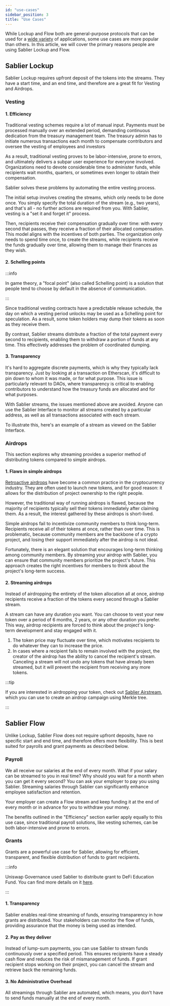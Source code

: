 ```yaml
---
id: "use-cases"
sidebar_position: 3
title: "Use Cases"
---
```



While Lockup and Flow both are general-purpose protocols that can be used for a
[wide variety](https://twitter.com/Sablier/status/1205533344886411264) of applications, some use cases are more popular
than others. In this article, we will cover the primary reasons people are using Sablier Lockup and Flow.

## Sablier Lockup

Sablier Lockup requires upfront deposit of the tokens into the streams. They have a start time, and an end time, and
therefore are a great fit for Vesting and Airdrops.

### Vesting

#### 1. Efficiency

Traditional vesting schemes require a lot of manual input. Payments must be processed manually over an extended period,
demanding continuous dedication from the treasury management team. The treasury admin has to initiate numerous
transactions each month to compensate contributors and oversee the vesting of employees and investors

As a result, traditional vesting proves to be labor-intensive, prone to errors, and ultimately delivers a subpar user
experience for everyone involved. Organizations need to devote considerable time to administer funds, while recipients
wait months, quarters, or sometimes even longer to obtain their compensation.

Sablier solves these problems by automating the entire vesting process.

The initial setup involves creating the streams, which only needs to be done once. You simply specify the total duration
of the stream (e.g., two years), and that's all - no further actions are required from you. With Sablier, vesting is a
"set it and forget it" process.

Then, recipients receive their compensation gradually over time: with every second that passes, they receive a fraction
of their allocated compensation. This model aligns with the incentives of both parties. The organization only needs to
spend time once, to create the streams, while recipients receive the funds gradually over time, allowing them to manage
their finances as they wish.

#### 2. Schelling points

:::info

In game theory, a "focal point" (also called Schelling point) is a solution that people tend to choose by default in the
absence of communication.

:::

Since traditional vesting contracts have a predictable release schedule, the day on which a vesting period unlocks may
be used as a Schelling point for speculation. As a result, some token holders may dump their tokens as soon as they
receive them.

By contrast, Sablier streams distribute a fraction of the total payment every second to recipients, enabling them to
withdraw a portion of funds at any time. This effectively addresses the problem of coordinated dumping.

#### 3. Transparency

It's hard to aggregate discrete payments, which is why they typically lack transparency. Just by looking at a
transaction on Etherscan, it's difficult to pin down to whom it was made, or for what purpose. This issue is
particularly relevant to DAOs, where transparency is critical to enabling contributors to understand how the treasury
funds are allocated and for what purposes.

With Sablier streams, the issues mentioned above are avoided. Anyone can use the Sablier Interface to monitor all
streams created by a particular address, as well as all transactions associated with each stream.

To illustrate this, <Link href={links.example}>here</Link>'s an example of a stream as viewed on the Sablier Interface.

### Airdrops

This section explores why streaming provides a superior method of distributing tokens compared to simple airdrops.

#### 1. Flaws in simple airdrops

[Retroactive airdrops](https://members.delphidigital.io/learn/retroactive-airdrops) have become a common practice in the
cryptocurrency industry. They are often used to launch new tokens, and for good reason: it allows for the distribution
of project ownership to the right people.

However, the traditional way of running airdrops is flawed, because the majority of recipients typically sell their
tokens immediately after claiming them. As a result, the interest gathered by these airdrops is short-lived.

Simple airdrops fail to incentivize community members to think long-term. Recipients receive all of their tokens at
once, rather than over time. This is problematic, because community members are the backbone of a crypto project, and
losing their support immediately after the airdrop is not ideal.

Fortunately, there is an elegant solution that encourages long-term thinking among community members. By streaming your
airdrop with Sablier, you can ensure that community members prioritize the project's future. This approach creates the
right incentives for members to think about the project's long-term success.

#### 2. Streaming airdrops

Instead of airdropping the entirety of the token allocation all at once, airdrop recipients receive a fraction of the
tokens every second through a Sablier stream.

A stream can have any duration you want. You can choose to vest your new token over a period of 6 months, 2 years, or
any other duration you prefer. This way, airdrop recipients are forced to think about the project's long-term
development and stay engaged with it.

1. The token price may fluctuate over time, which motivates recipients to do whatever they can to increase the price.
2. In cases where a recipient fails to remain involved with the project, the creator of the airdrop has the ability to
   cancel the recipient's stream. Canceling a stream will not undo any tokens that have already been streamed, but it
   will prevent the recipient from receiving any more tokens.

:::tip

If you are interested in airdropping your token, check out [Sablier Airstream](https://app.sablier.com/airstreams/),
which you can use to create an airdrop campaign using Merkle tree.

:::

## Sablier Flow

Unlike Lockup, Sablier Flow does not require upfront deposits, have no specific start and end time, and therefore offers
more flexibility. This is best suited for payrolls and grant payments as described below.

### Payroll

We all receive our salaries at the end of every month. What if your salary can be streamed to you in real time? Why
should you wait for a month when you can get it every second? You can ask your employer to pay you using Sablier.
Streaming salaries through Sablier can significantly enhance employee satisfaction and retention.

Your employer can create a Flow stream and keep funding it at the end of every month or in advance for you to withdraw
your money.

The benefits outlined in the "Efficiency" section earlier apply equally to this use case, since traditional payroll
solutions, like vesting schemes, can be both labor-intensive and prone to errors.

### Grants

Grants are a powerful use case for Sablier, allowing for efficient, transparent, and flexible distribution of funds to
grant recipients.

:::info

Uniswap Governance used Sablier to distribute grant to DeFi Education Fund. You can find more details on it
[here](https://x.com/Sablier/status/1798010170133692730).

:::

#### 1. Transparency

Sablier enables real-time streaming of funds, ensuring transparency in how grants are distributed. Your stakeholders can
monitor the flow of funds, providing assurance that the money is being used as intended.

#### 2. Pay as they deliver

Instead of lump-sum payments, you can use Sablier to stream funds continuously over a specified period. This ensures
recipients have a steady cash flow and reduces the risk of mismanagement of funds. If grant recipient stops working on
their project, you can cancel the stream and retrieve back the remaining funds.

#### 3. No Administrative Overhead

All streamings through Sablier are automated, which means, you don't have to send funds manually at the end of every
month.
